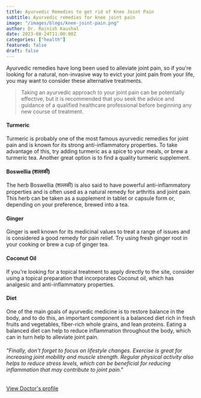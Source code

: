 ```yaml
---
title: Ayurvedic Remedies to get rid of Knee Joint Pain
subtitle: Ayurvedic remedies for knee joint pain
image: "/images/blogs/knee-joint-pain.png"
author: Dr. Rajnish Kaushal
date: 2023-08-24T11:00:00Z
categories: ["health"]
featured: false
draft: false
---
```


Ayurvedic remedies have long been used to alleviate joint pain, so if you're looking for a natural, non-invasive way to evict your joint pain from your life, you may want to consider these alternative treatments.
<Blockquote name="">
  Taking an ayurvedic approach to your joint pain can be potentially effective, but it is recommended that you seek the advice and guidance of a qualified healthcare professional before beginning any new course of treatment.
</Blockquote>

<h4>Turmeric</h4>
Turmeric is probably one of the most famous ayurvedic remedies for joint pain and is known for its strong anti-inflammatory properties. To take advantage of this, try adding turmeric as a spice to your meals, or brew a turmeric tea. Another great option is to find a quality turmeric supplement.

<h4>Boswellia (शल्लकी)</h4>
The herb Boswellia (शल्लकी) is also said to have powerful anti-inflammatory properties and is often used as a natural remedy for arthritis and joint pain. This herb can be taken as a supplement in tablet or capsule form or, depending on your preference, brewed into a tea.

<h4>Ginger</h4>
Ginger is well known for its medicinal values to treat a range of issues and is considered a good remedy for pain relief. Try using fresh ginger root in your cooking or brew a cup of ginger tea.

<h4>Coconut Oil</h4>
If you're looking for a topical treatment to apply directly to the site, consider using a topical preparation that incorporates Coconut oil, which has analgesic and anti-inflammatory properties.

<h4>Diet</h4>
One of the main goals of ayurvedic medicine is to restore balance in the body, and to do this, an important component is a balanced diet rich in fresh fruits and vegetables, fiber-rich whole grains, and lean proteins. Eating a balanced diet can help to reduce inflammation throughout the body, which can in turn help to alleviate joint pain.

<h6>"Finally, don't forget to focus on lifestyle changes. Exercise is great for increasing joint mobility and muscle strength. Regular physical activity also helps to reduce stress levels, which can be beneficial for reducing inflammation that may contribute to joint pain."</h6>






<div class="text-center mt-8">
        <a href="/doctors" class="btn btn-primary">View Doctor's profile</a> 
      </div>